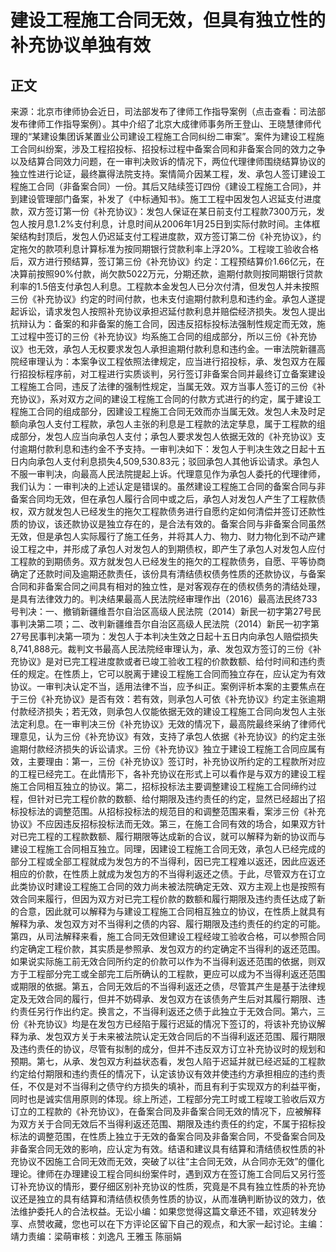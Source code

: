 # 建设工程施工合同无效，但具有独立性的补充协议单独有效
## 正文
来源：北京市律师协会近日，司法部发布了律师工作指导案例（点击查看：司法部发布律师工作指导案例）。其中介绍了北京大成律师事务所王登山、王晓慧律师代理的“某建设集团诉某置业公司建设工程施工合同纠纷二审案”。案件为建设工程施工合同纠纷案，涉及工程招投标、招投标过程中备案合同和非备案合同的效力之争以及结算合同效力问题，在一审判决败诉的情况下，两位代理律师围绕结算协议的独立性进行论证，最终赢得法院支持。案情简介因某工程，发、承包人签订建设工程施工合同（非备案合同）一份。其后又陆续签订四份《建设工程施工合同》，并到建设管理部门备案，补发了《中标通知书》。施工工程中因发包人迟延支付进度款，双方签订第一份《补充协议》：发包人保证在某日前支付工程款7300万元，发包人按月息1.2%支付利息，计息时间从2006年1月25日到实际付款时间。主体框架结构封顶后，发包人仍迟延支付工程进度款，双方签订第二份《补充协议》，约定拖欠的款项利息计算标准为按同期银行贷款利率上浮20%。工程竣工验收合格后，双方进行预结算，签订第三份《补充协议》约定：工程预结算价1.66亿元，在决算前按照90%付款，尚欠款5022万元，分期还款，逾期付款则按同期银行贷款利率的1.5倍支付承包人利息。工程款本金发包人已分次付清，但发包人并未按照三份《补充协议》约定的时间付款，也未支付逾期付款利息和违约金。承包人遂提起诉讼，请求发包人按照补充协议承担迟延付款利息并赔偿经济损失。发包人提出抗辩认为：备案的和非备案的施工合同，因违反招标投标法强制性规定而无效，施工过程中签订的三份《补充协议》均系施工合同的组成部分，所以三份《补充协议》也无效，承包人无权要求发包人承担逾期付款利息和违约金。一审法院新疆高院经审理认为：本案争议工程依照法律规定，应当进行招投标，承、发包双方在履行招投标程序前，对工程进行实质谈判，另行签订非备案合同并最终订立备案建设工程施工合同，违反了法律的强制性规定，当属无效。双方当事人签订的三份《补充协议》，系对双方之间的建设工程施工合同的付款方式进行的约定，属于建设工程施工合同的组成部分，因建设工程施工合同无效而亦当属无效。发包人未及时足额向承包人支付工程款，承包人主张的利息是工程款的法定孳息，属于工程款的组成部分，发包人应当向承包人支付；承包人要求发包人依据无效的《补充协议》支付逾期付款利息和违约金不予支持。一审判决如下：发包人于判决生效之日起十五日内向承包人支付利息损失4,509,530.83元；驳回承包人其他诉讼请求。承包人不服一审判决，向最高人民法院提起上诉。代理意见作为承包人委托的代理律师，我们认为：一审判决的上述认定是错误的。虽然建设工程施工合同的备案合同与非备案合同均无效，但在承包人履行合同中或之后，承包人对发包人产生了工程款债权，双方就发包人已经发生的拖欠工程款债务进行自愿约定如何清偿并签订还款性质的协议，该还款协议是独立存在的，是合法有效的。备案合同与非备案合同虽然无效，但是承包人实际履行了施工任务，并将其人力、物力、财力物化到不动产建设工程之中，并形成了承包人对发包人的到期债权，即产生了承包人对发包人应付工程款的到期债务。双方就发包人已经发生的拖欠的工程款债务，自愿、平等协商确定了还款时间及逾期还款责任，该份具有清结债权债务性质的还款协议，与备案合同和非备案合同之间具有相对的独立性，是对客观存在的债权债务的清结处理，是具有法律效力的。判决结果最高人民法院经审理作出（2016）最高法民终733号判决：一、撤销新疆维吾尔自治区高级人民法院（2014）新民一初字第27号民事判决第二项；二、改判新疆维吾尔自治区高级人民法院（2014）新民一初字第27号民事判决第一项为：发包人于本判决生效之日起十五日内向承包人赔偿损失8,741,888元。裁判文书最高人民法院经审理认为，承、发包双方签订的三份《补充协议》是对已完工程进度款或者已竣工验收工程的价款数额、给付时间和违约责任的规定。在性质上，它可以脱离于建设工程施工合同而独立存在，应认定为有效协议。一审判决认定不当，适用法律不当，应予纠正。案例评析本案的主要焦点在于三份《补充协议》是否有效：若有效，则承包人可依《补充协议》约定主张逾期付款经济损失；若无效，则承包人仅能依据无效的建设工程施工合同向发包人主张法定利息。在一审判决三份《补充协议》无效的情况下，最高院最终采纳了律师代理意见，认为三份《补充协议》有效，支持了承包人依据《补充协议》的约定主张逾期付款经济损失的诉讼请求。三份《补充协议》独立于建设工程施工合同应属有效，主要理由：第一，三份《补充协议》签订时，补充协议所约定的工程款所对应的工程已经完工。在此情形下，各补充协议在形式上可以看作是与双方的建设工程施工合同相互独立的协议。第二，招标投标法主要调整建设工程施工合同缔约过程，但针对已完工程价款的数额、给付期限及违约责任的约定，显然已经超出了招标投标法的调整范围。从招标投标法的规范目的和调整范围来看，案涉三份《补充协议》不应因违反招标投标法而无效。第三，在施工合同有效的场合，如果双方针对已完工程的工程款数额、履行期限等达成新的合议，就可以解释为新的协议而与建设工程施工合同相互独立。同理，因建设工程施工合同无效，承包人已经完成的部分工程或全部工程就成为发包方的不当得利，因已完工程难以返还，因此应返还相应的价款，在性质上就成为发包方的不当得利返还之债。于此，尽管双方在订立此类协议时建设工程施工合同的效力尚未被法院确定无效、双方主观上也是按照有效合同来履行，但因为双方对已完工程价款的数额和履行期限及违约责任达成了新的合意，因此就可以解释为与建设工程施工合同相互独立的协议，在性质上就具有解释为承、发包双方对不当得利之债的内容、履行期限及违约责任的约定的可能。第四，从司法解释来看，施工合同无效但建设工程经竣工验收合格，可以参照合同约定确定工程价款，其实质是参照承、发包双方的约定确定不当得利的返还范围。如果说实际施工前无效合同所约定的价款可以作为不当得利返还范围的依据，则双方于工程部分完工或全部完工后所确认的工程款，更应可以成为不当得利返还范围或期限的依据。第五，合同无效后的不当得利返还之债，尽管其产生是基于法律规定及无效合同的履行，但并不妨碍承、发包双方在该债务产生后对其履行期限、违约责任另行作出约定。换言之，不当得利返还之债于此独立于无效合同。第六，三份《补充协议》均是在发包方已经陷于履行迟延的情况下签订的，将该补充协议解释为承、发包双方关于未来被法院认定无效合同后的不当得利返还范围、履行期限及违约责任的协议，尽管有拟制的成分，但并不违反双方订立补充协议时的规划和预期。第七，从承、发包双方利益状态看，发包人陷于迟延并就已经迟延的工程款约定给付期限和违约责任的情况下，认定该协议有效并使违约方承担相应的违约责任，不仅是对不当得利之债守约方损失的填补，而且有利于实现双方的利益平衡，同时也是诚实信用原则的体现。综上所述，工程部分完工时或工程竣工验收后双方订立的工程款的《补充协议》，在备案合同及非备案合同无效的情况下，应被解释为双方关于合同无效后不当得利返还范围、期限及违约责任的约定，不属于招标投标法的调整范围，在性质上独立于无效的备案合同及非备案合同，不受备案合同及非备案合同无效的影响，应认定为有效。结语和建议具有结算和清结债权性质的补充协议不因施工合同无效而无效，突破了以往“主合同无效，从合同亦无效”的僵化理论。律师在办理建设工程合同纠纷案件时，遇到双方在签订施工合同后又另行签订补充协议的情形，要仔细区别补充协议的性质，究竟是不具有独立性质的补充协议还是独立的具有结算和清结债权债务性质的协议，从而准确判断协议的效力，依法维护委托人的合法权益。无讼小编：如果您觉得这篇文章还不错，欢迎转发分享、点赞收藏，您也可以在下方评论区留下自己的观点，和大家一起讨论。主编：靖力责编：梁萌审核：刘逸凡 王雅玉 陈丽娟